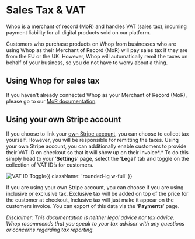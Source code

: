 
<HeroPattern />

<div className='lead'>

# Sales Tax & VAT

Whop is a merchant of record (MoR) and handles VAT (sales tax), incurring payment liability for all digital products sold on our platform. 

Customers who purchase products on Whop from businesses who are using Whop as their Merchant of Record (MoR) will pay sales tax if they are from the EU or the UK. However, Whop will automatically remit the taxes on behalf of your business, so you do not have to worry about a thing.

## Using Whop for sales tax

If you haven’t already connected Whop as your Merchant of Record (MoR), please go to our [MoR documentation](/merchant-of-record). 

## Using your own Stripe account

If you choose to link your [own Stripe account](/getting-paid#stripe-integration), you can choose to collect tax yourself. However, you will be responsible for remitting the taxes. Using your own Stripe account, you can additionally enable customers to provide their VAT ID on checkout so that it will show up on their invoice*.* To do this simply head to your ‘**Settings**’ page, select the ‘**Legal**’ tab and toggle on the collection of VAT ID’s for customers.

![VAT ID Toggle](https://i.imgur.com/6Wvo2jE.gif){{ className: 'rounded-lg w-full' }}

If you are using your own Stripe account, you can choose if you are using inclusive or exclusive tax. Exclusive tax will be added on top of the price for the customer at checkout, Inclusive tax will just make it appear on the customers invoice. You can export of this data via the ‘**Payments**’ page.

*Disclaimer: This documentation is neither legal advice nor tax advice. Whop recommends that you speak to your tax advisor with any questions or concerns regarding tax reporting.*

</div>